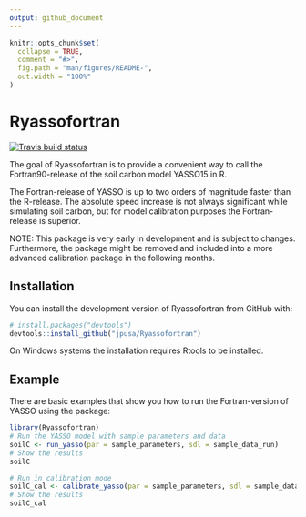```yaml
---
output: github_document
---
```


<!-- README.md is generated from README.Rmd. Please edit that file -->

```r
knitr::opts_chunk$set(
  collapse = TRUE,
  comment = "#>",
  fig.path = "man/figures/README-",
  out.width = "100%"
)
```

# Ryassofortran

<!-- badges: start -->
[![Travis build status](https://travis-ci.org/jpusa/Ryassofortran.svg?branch=master)](https://travis-ci.org/jpusa/Ryassofortran)
<!-- badges: end -->

The goal of Ryassofortran is to provide a convenient way to call the
Fortran90-release of the soil carbon model YASSO15 in R. 

The Fortran-release of YASSO is up to two orders of magnitude faster than the
R-release. The absolute speed increase is not always significant while
simulating soil carbon, but for model calibration purposes the Fortran-release
is superior.

NOTE: This package is very early in development and is subject to changes.
Furthermore, the package might be removed and included into a more advanced
calibration package in the following months.

## Installation

You can install the development version of Ryassofortran from GitHub with:

``` r
# install.packages("devtools")
devtools::install_github("jpusa/Ryassofortran")
```

On Windows systems the installation requires Rtools to be installed.

## Example

There are basic examples that show you how to run the Fortran-version of YASSO
using the package:

```r
library(Ryassofortran)
# Run the YASSO model with sample parameters and data
soilC <- run_yasso(par = sample_parameters, sdl = sample_data_run)
# Show the results
soilC
```

```r
# Run in calibration mode
soilC_cal <- calibrate_yasso(par = sample_parameters, sdl = sample_data_cal)
# Show the results
soilC_cal
```

